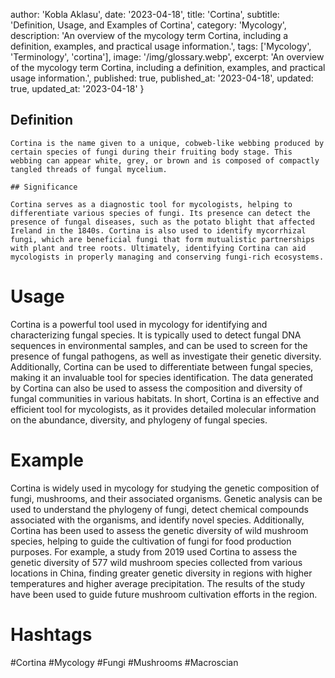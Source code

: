 
  author: 'Kobla Aklasu',
  date: '2023-04-18',
  title: 'Cortina',
  subtitle: 'Definition, Usage, and Examples of Cortina',
  category: 'Mycology',
  description: 'An overview of the mycology term Cortina, including a definition, examples, and practical usage information.',
  tags: ['Mycology', 'Terminology', 'cortina'],
  image: '/img/glossary.webp',
  excerpt: 'An overview of the mycology term Cortina, including a definition, examples, and practical usage information.',
  published: true,
  published_at: '2023-04-18',
  updated: true,
  updated_at: '2023-04-18'
}




## Definition
    
    Cortina is the name given to a unique, cobweb-like webbing produced by certain species of fungi during their fruiting body stage. This webbing can appear white, grey, or brown and is composed of compactly tangled threads of fungal mycelium.
    
    ## Significance
    
    Cortina serves as a diagnostic tool for mycologists, helping to differentiate various species of fungi. Its presence can detect the presence of fungal diseases, such as the potato blight that affected Ireland in the 1840s. Cortina is also used to identify mycorrhizal fungi, which are beneficial fungi that form mutualistic partnerships with plant and tree roots. Ultimately, identifying Cortina can aid mycologists in properly managing and conserving fungi-rich ecosystems.

# Usage

Cortina is a powerful tool used in mycology for identifying and characterizing fungal species. It is typically used to detect fungal DNA sequences in environmental samples, and can be used to screen for the presence of fungal pathogens, as well as investigate their genetic diversity. Additionally, Cortina can be used to differentiate between fungal species, making it an invaluable tool for species identification. The data generated by Cortina can also be used to assess the composition and diversity of fungal communities in various habitats. In short, Cortina is an effective and efficient tool for mycologists, as it provides detailed molecular information on the abundance, diversity, and phylogeny of fungal species.

# Example

Cortina is widely used in mycology for studying the genetic composition of fungi, mushrooms, and their associated organisms. Genetic analysis can be used to understand the phylogeny of fungi, detect chemical compounds associated with the organisms, and identify novel species. Additionally, Cortina has been used to assess the genetic diversity of wild mushroom species, helping to guide the cultivation of fungi for food production purposes. For example, a study from 2019 used Cortina to assess the genetic diversity of 577 wild mushroom species collected from various locations in China, finding greater genetic diversity in regions with higher temperatures and higher average precipitation. The results of the study have been used to guide future mushroom cultivation efforts in the region.

# Hashtags

#Cortina #Mycology #Fungi #Mushrooms #Macroscian

